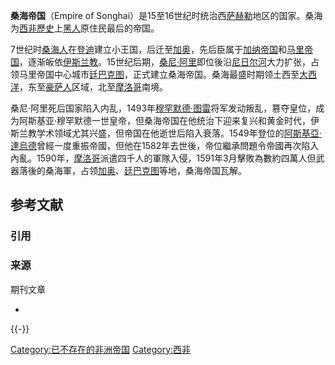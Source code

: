 {{Expand English|Songhai Empire}}
{{noteTA
|1=zh:马里; zh-hans:马里; zh-hant:馬里; zh-tw:馬利;
}}
{{Infobox Former Country
|native_name            =  桑海
|conventional_long_name =  桑海帝國
|common_name            = 桑海
|
|image_flag        = <!--- Default: Flag of {{{common name}}}.svg --->
|image_coat        = <!--- Default: Coat of arms of {{{common name}}}.svg --->
|image_map         = Songhai Empire (orthographic projection).svg
|image_map_caption = 桑海帝国在1500年的领土范围
|
|continent              = Africa
|region                 = North-West Africa
|country                = Mali
|status                 = 帝國
|government_type        = 君主制
|
|year_start  = 14世紀<!-- for established category -->
|year_end    = 1591年
|life_span   = 約1340年－1591年
|
|event_pre  = 桑海國家在[[加奥|加奥]]崛起
|date_pre   = 約1000年
|event_start = 脫離[[馬里帝國|馬里帝國]]
|event1      = [[桑尼王朝|桑尼王朝]]開始
|date_event1 = 1468年
|event2      = [[阿斯基亞王朝|阿斯基亞王朝]]開始
|date_event2 = 1493年
|event_end   = 帝國解體
|event_post  = [[登迪王國|登迪王國]]
|date_post   = 1592年
|
|p1          = 馬里帝國
|flag_p1     = 
|s1          = 萨阿德王朝
|flag_s1     = Flag of Morocco (780 1070) (1258 1659).svg
|s2          = 登迪王國
|s3          = Pashalik of Timbuktu
|
|capital           = [[加奥|加奥]]<ref>Bethwell A. Ogot, ''Africa from the Sixteenth to the Eighteenth Century'', (UNESCO Publishing, 2000), 303.</ref>
|national_motto    =
|national_anthem   =
|common_languages  = [[桑海語|桑海語]]
|religion          = [[伊斯兰教|伊斯兰教]]
|currency          = [[貝殼|貝殼]]<br><small>（黃金、鹽及銅亦用於買賣）</small>
|
|title_leader = 
|leader1      = [[桑尼·阿里|桑尼·阿里]] <small>（首位）</small>
|leader2      = {{en-link|阿斯吉亚·易斯哈格二世|Askia Ishaq II}} <small>（末位）</small>
|year_leader1 = 1464－1492年
|year_leader2 = 1588－1591年
|
|stat_year1 = 1500年{{sfn|hunwick|2003|pp=xlix}}
|stat_area1 = 1400000
|stat_pop1  =
|stat_year2 = 1550年{{sfn|Taagepera|1979|pp=497}}
|stat_area2 = 800000
}}

'''桑海帝国'''（Empire of Songhai）是15至16世纪时统治西[[萨赫勒|萨赫勒]]地区的国家。桑海为[[西非歷史|西非歷史]]上[[黑人|黑人]]原住民最后的帝国。

7世纪时[[桑海人|桑海人]]在[[登迪|登迪]]建立小王国，后迁至[[加奥|加奥]]，先后臣属于[[加纳帝国|加纳帝国]]和[[马里帝国|马里帝国]]，逐渐皈依[[伊斯兰教|伊斯兰教]]。15世纪后期，[[桑尼·阿里|桑尼·阿里]]即位後沿[[尼日尔河|尼日尔河]]大力扩张，占领马里帝国中心城市[[廷巴克图|廷巴克图]]，正式建立桑海帝国。桑海最盛时期领土西至[[大西洋|大西洋]]，东至[[豪萨人|豪萨人]]区域，北至[[摩洛哥|摩洛哥]]南境。

桑尼·阿里死后国家陷入内乱，1493年[[阿斯基亚·穆罕默德一世|穆罕默德·图雷]]将军发动叛乱，篡夺皇位，成为阿斯基亚·穆罕默德一世皇帝，但桑海帝国在他统治下迎来复兴和黄金时代，伊斯兰教学术领域尤其兴盛，但帝国在他逝世后陷入衰落。1549年登位的[[阿斯基亞·達烏德|阿斯基亞·達烏德]]曾經一度重振帝國，但他在1582年去世後，帝位繼承問題令帝國再次陷入內亂。1590年，[[萨阿德王朝|摩洛哥]]派遣四千人的軍隊入侵，1591年3月擊敗為數約四萬人但武器落後的桑海軍，占领[[加奥|加奥]]、[[廷巴克图|廷巴克图]]等地，桑海帝国瓦解。

== 参考文献 ==
=== 引用 ===
{{Reflist|30em}}

=== 来源 ===
; 期刊文章
{{refbegin}}
* {{cite journal |ref = harv
|last = Taagepera |first = Rein
|title = Size and Duration of Empires: Growth-Decline Curves, 600 B.C. to 600 A.D.
|journal = Social Science History |volume = 3 |issue = 3/4 |pages = 115-138 
|publisher = Duke University Press |location = Durham |year = 1979
|doi = 10.1017/S014555320002294X}}
{{refend}}

{{-}}
{{馬利主題}}

[[Category:已不存在的非洲帝国|Category:已不存在的非洲帝国]]
[[Category:西非|Category:西非]]